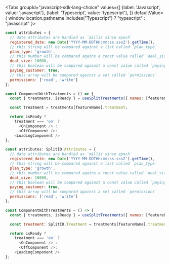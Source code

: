 
<Tabs
  groupId="javascript-sdk-lang-choice"
  values={[
    {label: 'Javascript', value: 'javascript'},
    {label: 'Typescript', value: 'typescript'},
  ]} defaultValue={ window.location.pathname.includes("Typescript") ? "typescript" : "javascript" }>
  <TabItem value="javascript">

```javascript
const attributes = {
  // date attributes are handled as `millis since epoch`
  registered_date: new Date('YYYY-MM-DDTHH:mm:ss.sssZ').getTime(),
  // this string will be compared against a list called `plan_type`
  plan_type: 'growth',
  // this number will be compared agains a const value called `deal_size`
  deal_size: 10000,
  // this boolean will be compared against a const value called `paying_customer`
  paying_customer: true,
  // this array will be compared against a set called `permissions`
  permissions: ['read', 'write']
};

const ComponentWithTreatments = () => {
  const { treatments, isReady } = useSplitTreatments({ names: [featureName], attributes: attributes });

  const treatment = treatments[featureName].treatment;

  return isReady ?
    treatment === 'on' ? 
      <OnComponent /> : 
      <OffComponent />:
    <LoadingComponent />
};
```

  </TabItem>
  <TabItem value="typescript">

```javascript
const attributes: SplitIO.Attributes = {
  // date attributes are handled as `millis since epoch`
  registered_date: new Date('YYYY-MM-DDTHH:mm:ss.sssZ').getTime(),
  // this string will be compared against a list called `plan_type`
  plan_type: 'growth',
  // this number will be compared agains a const value called `deal_size`
  deal_size: 10000,
  // this boolean will be compared against a const value called `paying_customer`
  paying_customer: true,
  // this array will be compared against a set called `permissions`
  permissions: ['read', 'write']
};

const ComponentWithTreatments = () => {
  const { treatments, isReady } = useSplitTreatments({ names: [featureName], attributes: attributes });

  const treatment: SplitIO.Treatment = treatments[featureName].treatment;

  return isReady ?
    treatment === 'on' ? 
      <OnComponent /> : 
      <OffComponent />:
    <LoadingComponent />
};
```

  </TabItem>
</Tabs>